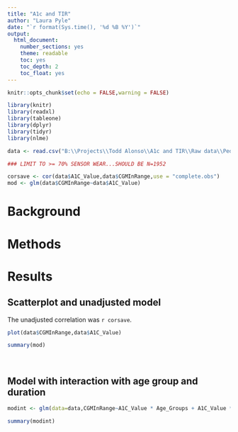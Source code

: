 ```yaml
---
title: "A1c and TIR"
author: "Laura Pyle"
date: "`r format(Sys.time(), '%d %B %Y')`"
output:
  html_document:
    number_sections: yes
    theme: readable
    toc: yes
    toc_depth: 2
    toc_float: yes
---
```


```r
knitr::opts_chunk$set(echo = FALSE,warning = FALSE)

library(knitr)
library(readxl)
library(tableone)
library(dplyr)
library(tidyr)
library(nlme)

data <- read.csv("B:\\Projects\\Todd Alonso\\A1c and TIR\\Raw data\\Peds_T1D_5groups_5_11_withDKAcol.csv",na.strings = c(" ","","NULL","#VALUE","#VALUE!","?"))

### LIMIT TO >= 70% SENSOR WEAR...SHOULD BE N=1952

corsave <- cor(data$A1C_Value,data$CGMInRange,use = "complete.obs")
mod <- glm(data$CGMInRange~data$A1C_Value)

```

# Background


# Methods

# Results

## Scatterplot and unadjusted model

The unadjusted correlation was `r corsave`.

```r
plot(data$CGMInRange,data$A1C_Value)

summary(mod)
```
<br>

## Model with interaction with age group and duration

```r
modint <- glm(data=data,CGMInRange~A1C_Value * Age_Groups + A1C_Value * DiabetesDuration_LastVisitDate)

summary(modint)

```
<br>


